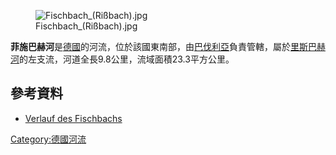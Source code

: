 {{No footnotes|time=2020-12-06T02:47:37+00:00}}
{{Coord|47.53746|N|11.43873|E|display=title}}
[[Image:Fischbach_(Rißbach).jpg|right]]

'''菲施巴赫河'''是[[德國|德國]]的河流，位於該國東南部，由[[巴伐利亞|巴伐利亞]]負責管轄，屬於[[里斯巴赫河|里斯巴赫河]]的左支流，河道全長9.8公里，流域面積23.3平方公里。

==參考資料==
* [https://geoportal.bayern.de/bayernatlas/index.html?X=5264660.01&Y=4455664.74&zoom=9&lang=de&topic=ba&bgLayer=tk&catalogNodes=122 Verlauf des Fischbachs] {{Wayback|url=https://geoportal.bayern.de/bayernatlas/index.html?X=5264660.01&Y=4455664.74&zoom=9&lang=de&topic=ba&bgLayer=tk&catalogNodes=122 |date=20160827084324 }}

{{Germany-geo-stub}}
[[Category:德國河流|Category:德國河流]]